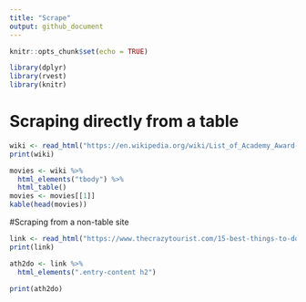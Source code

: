 ```yaml
---
title: "Scrape"
output: github_document
---
```


```r
knitr::opts_chunk$set(echo = TRUE)
```

```r
library(dplyr)
library(rvest)
library(knitr)
```

# Scraping directly from a table
```r
wiki <- read_html("https://en.wikipedia.org/wiki/List_of_Academy_Award-winning_films")
print(wiki)
```

```r
movies <- wiki %>%
  html_elements("tbody") %>%
  html_table()
movies <- movies[[1]]
kable(head(movies))
```

#Scraping from a non-table site
```r
link <- read_html("https://www.thecrazytourist.com/15-best-things-to-do-in-athens-ga/")
print(link)
```
```r
ath2do <- link %>%
  html_elements(".entry-content h2") 

print(ath2do)
```
